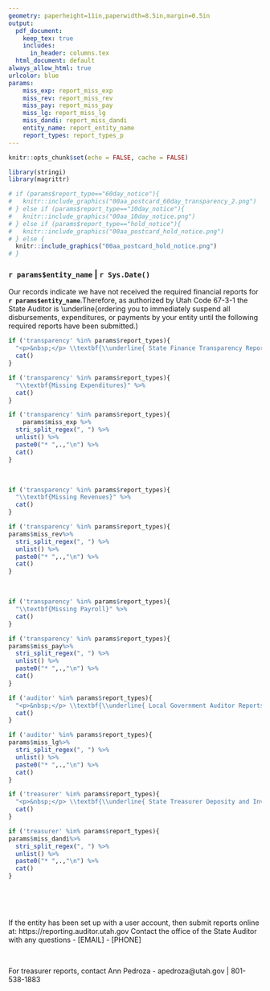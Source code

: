---
geometry: paperheight=11in,paperwidth=8.5in,margin=0.5in
output:
  pdf_document: 
    keep_tex: true
    includes:
      in_header: columns.tex
  html_document: default
always_allow_html: true
urlcolor: blue
params:
    miss_exp: report_miss_exp
    miss_rev: report_miss_rev
    miss_pay: report_miss_pay
    miss_lg: report_miss_lg
    miss_dandi: report_miss_dandi
    entity_name: report_entity_name
    report_types: report_types_p
---
\pagenumbering{gobble}

```{r setup, include=FALSE}
knitr::opts_chunk$set(echo = FALSE, cache = FALSE)
```

```{r}
library(stringi)
library(magrittr)
```


```{r out.width = "550px", out.align="center"}
# if (params$report_type=="60day_notice"){
#   knitr::include_graphics("00aa_postcard_60day_transparency_2.png")
# } else if (params$report_type=="10day_notice"){
#   knitr::include_graphics("00aa_10day_notice.png")
# } else if (params$report_type=="hold_notice"){
#   knitr::include_graphics("00aa_postcard_hold_notice.png")
# } else {
  knitr::include_graphics("00aa_postcard_hold_notice.png")
# }

```

### \hfill __`r params$entity_name`__ | `r Sys.Date()`

Our records indicate we have not received the required financial reports for **`r params$entity_name`**.Therefore, as authorized by Utah Code 67-3-1 the State Auditor is \underline{ordering you to immediately suspend all disbursements, expenditures, or payments by your entity until the following required reports have been submitted.)


```{r, comment=NA, results='asis'}
if ('transparency' %in% params$report_types){
  "<p>&nbsp;</p> \\textbf{\\underline{ State Finance Transparency Reports}}" %>%
  cat()
}
```

:::::: {.cols data-latex=""}

::: {.col data-latex="{0.30\textwidth}"}

```{r, comment=NA, results='asis'}
if ('transparency' %in% params$report_types){
  "\\textbf{Missing Expenditures}" %>%
  cat()
}
```
<!-- # ```{r, comment=NA, results='asis', fig.align='center'} -->
<!-- # params$miss_rev%>% -->
<!-- #   stri_split_regex(", ") %>% -->
<!-- #   unlist() %>% -->
<!-- #   paste0("* ",.,"\n") %>% -->
<!-- #   cat() -->
<!-- # ``` -->
<!-- # } -->

```{r, comment=NA, results='asis'}
if ('transparency' %in% params$report_types){
    params$miss_exp %>%
  stri_split_regex(", ") %>%
  unlist() %>%
  paste0("* ",.,"\n") %>%
  cat()
}

```
:::

::: {.col data-latex="{0.05\textwidth}"}
\ 
<!-- an empty Div (with a white space), serving as
a column separator -->
:::

::: {.col data-latex="{0.30\textwidth}"}
```{r, comment=NA, results='asis'}
if ('transparency' %in% params$report_types){
  "\\textbf{Missing Revenues}" %>%
  cat()
}
```

```{r, comment=NA, results='asis', fig.align='center'}
if ('transparency' %in% params$report_types){
params$miss_rev%>%
  stri_split_regex(", ") %>%
  unlist() %>%
  paste0("* ",.,"\n") %>%
  cat()
}
```
:::

::: {.col data-latex="{0.05\textwidth}"}
\ 
<!-- an empty Div (with a white space), serving as
a column separator -->
:::

::: {.col data-latex="{0.30\textwidth}"}
```{r, comment=NA, results='asis'}
if ('transparency' %in% params$report_types){
  "\\textbf{Missing Payroll}" %>%
  cat()
}
```

```{r, comment=NA, results='asis'}
if ('transparency' %in% params$report_types){
params$miss_pay%>%
  stri_split_regex(", ") %>%
  unlist() %>%
  paste0("* ",.,"\n") %>%
  cat()
}
```
:::

::::::

```{r, comment=NA, results='asis'}
if ('auditor' %in% params$report_types){
  "<p>&nbsp;</p> \\textbf{\\underline{ Local Government Auditor Reports}}" %>%
  cat()
}
```


```{r, comment=NA, results='asis'}
if ('auditor' %in% params$report_types){
params$miss_lg%>%
  stri_split_regex(", ") %>%
  unlist() %>%
  paste0("* ",.,"\n") %>%
  cat()
}
```




```{r, comment=NA, results='asis'}
if ('treasurer' %in% params$report_types){
  "<p>&nbsp;</p> \\textbf{\\underline{ State Treasurer Deposity and Investment Reports}}" %>%
  cat()
}
```

```{r, comment=NA, results='asis'}
if ('treasurer' %in% params$report_types){
params$miss_dandi%>%
  stri_split_regex(", ") %>%
  unlist() %>%
  paste0("* ",.,"\n") %>%
  cat()
}
```




<p>&nbsp;</p>
<p>&nbsp;</p>
If the entity has been set up with a user account, then submit reports online at: https://reporting.auditor.utah.gov
Contact the office of the State Auditor with any questions - [EMAIL] - [PHONE]
<p>&nbsp;</p>
For treasurer reports, contact Ann Pedroza -  apedroza@utah.gov | 801-538-1883
